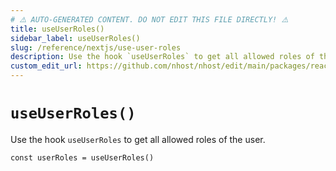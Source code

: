 ```yaml
---
# ⚠️ AUTO-GENERATED CONTENT. DO NOT EDIT THIS FILE DIRECTLY! ⚠️
title: useUserRoles()
sidebar_label: useUserRoles()
slug: /reference/nextjs/use-user-roles
description: Use the hook `useUserRoles` to get all allowed roles of the user.
custom_edit_url: https://github.com/nhost/nhost/edit/main/packages/react/src/hooks/user.ts#L429
---
```


# `useUserRoles()`

Use the hook `useUserRoles` to get all allowed roles of the user.

```tsx
const userRoles = useUserRoles()
```
